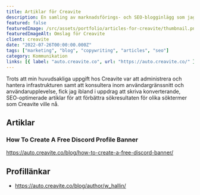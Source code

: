 ```yaml
---
title: Artiklar för Creavite
description: En samling av marknadsförings- och SEO-blogginlägg som jag har publicerat för SaaS-plattformen Creavite.
featured: false
featuredImage: /src/assets/portfolio/articles-for-creavite/thumbnail.png
featuredImageAlt: Omslag för Creavite
client: creavite
date: "2022-07-26T00:00:00.000Z"
tags: ["marketing", "blog", "copywriting", "articles", "seo"]
category: Kommunikation
links: [{ label: "auto.creavite.co", url: "https://auto.creavite.co/" }]
---
```


Trots att min huvudsakliga uppgift hos Creavite var att administrera och hantera infrastrukturen samt att konsultera inom användargränssnitt och användarupplevelse, fick jag ibland i uppdrag att skriva konverterande, SEO-optimerade artiklar för att förbättra sökresultaten för olika söktermer som Creavite ville nå.

## Artiklar

### How To Create A Free Discord Profile Banner

https://auto.creavite.co/blog/how-to-create-a-free-discord-banner/

## Profillänkar

- https://auto.creavite.co/blog/author/w_hallin/
